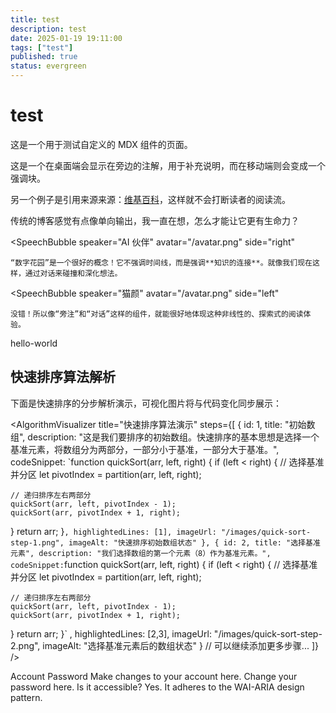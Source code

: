 ```yaml
---
title: test
description: test
date: 2025-01-19 19:11:00
tags: ["test"]
published: true
status: evergreen
---
```


# test
这是一个用于测试自定义的 MDX 组件的页面。

<Sidenote>这是一个在桌面端会显示在旁边的注解，用于补充说明，而在移动端则会变成一个强调块。</Sidenote>

另一个例子是引用来源<Sidenote>来源：[维基百科](https://www.wikipedia.org/)</Sidenote>，这样就不会打断读者的阅读流。

<Dialogue>
  <SpeechBubble 
    speaker="猫颜" 
    avatar="/avatar.png" 
    side="left"
  >
    传统的博客感觉有点像单向输出，我一直在想，怎么才能让它更有生命力？
  </SpeechBubble>
  
  <SpeechBubble 
    speaker="AI 伙伴" 
    avatar="/avatar.png" 
    side="right"
  >
    “数字花园”是一个很好的概念！它不强调时间线，而是强调**知识的连接**。就像我们现在这样，通过对话来碰撞和深化想法。
  </SpeechBubble>

  <SpeechBubble 
    speaker="猫颜" 
    avatar="/avatar.png" 
    side="left"
  >
    没错！所以像“旁注”和“对话”这样的组件，就能很好地体现这种非线性的、探索式的阅读体验。
  </SpeechBubble>
</Dialogue>

<Link href="/blog/hello-world">hello-world</Link>

## 快速排序算法解析

下面是快速排序的分步解析演示，可视化图片将与代码变化同步展示：

<AlgorithmVisualizer
  title="快速排序算法演示"
  steps={[
    {
      id: 1,
      title: "初始数组",
      description: "这是我们要排序的初始数组。快速排序的基本思想是选择一个基准元素，将数组分为两部分，一部分小于基准，一部分大于基准。",
      codeSnippet: `function quickSort(arr, left, right) {
  if (left < right) {
    // 选择基准并分区
    let pivotIndex = partition(arr, left, right);
    
    // 递归排序左右两部分
    quickSort(arr, left, pivotIndex - 1);
    quickSort(arr, pivotIndex + 1, right);
  }
  return arr;
}` ,
      highlightedLines: [1],
      imageUrl: "/images/quick-sort-step-1.png",
      imageAlt: "快速排序初始数组状态"
    },
    {
      id: 2,
      title: "选择基准元素",
      description: "我们选择数组的第一个元素（8）作为基准元素。",
      codeSnippet: `function quickSort(arr, left, right) {
  if (left < right) {
    // 选择基准并分区
    let pivotIndex = partition(arr, left, right);
    
    // 递归排序左右两部分
    quickSort(arr, left, pivotIndex - 1);
    quickSort(arr, pivotIndex + 1, right);
  }
  return arr;
}` ,
      highlightedLines: [2,3],
      imageUrl: "/images/quick-sort-step-2.png",
      imageAlt: "选择基准元素后的数组状态"
    }
    // 可以继续添加更多步骤...
  ]}
/>

<Tabs defaultValue="account" className="w-[400px]">
  <TabsList>
    <TabsTrigger value="account">Account</TabsTrigger>
    <TabsTrigger value="password">Password</TabsTrigger>
  </TabsList>
  <TabsContent value="account">Make changes to your account here.</TabsContent>
  <TabsContent value="password">Change your password here.</TabsContent>
</Tabs>

<Accordion type="single" collapsible>
  <AccordionItem value="item-1">
    <AccordionTrigger>Is it accessible?</AccordionTrigger>
    <AccordionContent>
      Yes. It adheres to the WAI-ARIA design pattern.
    </AccordionContent>
  </AccordionItem>
</Accordion>